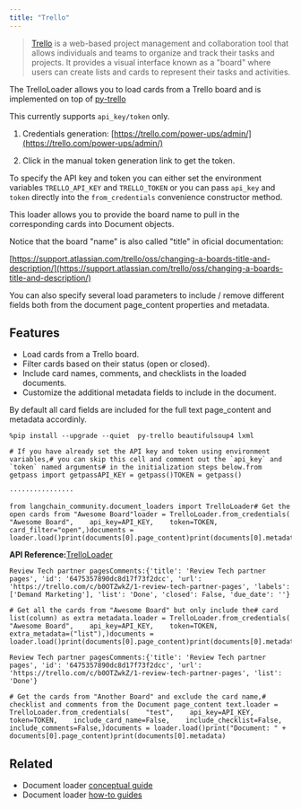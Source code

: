 ```yaml
---
title: "Trello"
---
```


> [Trello](https://www.atlassian.com/software/trello) is a web-based project management and collaboration tool that allows individuals and teams to organize and track their tasks and projects. It provides a visual interface known as a "board" where users can create lists and cards to represent their tasks and activities.

The TrelloLoader allows you to load cards from a Trello board and is implemented on top of [py-trello](https://pypi.org/project/py-trello/)

This currently supports `api_key/token` only.

1. Credentials generation: [https://trello.com/power-ups/admin/](https://trello.com/power-ups/admin/)

2. Click in the manual token generation link to get the token.

To specify the API key and token you can either set the environment variables `TRELLO_API_KEY` and `TRELLO_TOKEN` or you can pass `api_key` and `token` directly into the `from_credentials` convenience constructor method.

This loader allows you to provide the board name to pull in the corresponding cards into Document objects.

Notice that the board "name" is also called "title" in oficial documentation:

[https://support.atlassian.com/trello/oss/changing-a-boards-title-and-description/](https://support.atlassian.com/trello/oss/changing-a-boards-title-and-description/)

You can also specify several load parameters to include / remove different fields both from the document page\_content properties and metadata.

## Features

* Load cards from a Trello board.
* Filter cards based on their status (open or closed).
* Include card names, comments, and checklists in the loaded documents.
* Customize the additional metadata fields to include in the document.

By default all card fields are included for the full text page\_content and metadata accordinly.

```
%pip install --upgrade --quiet  py-trello beautifulsoup4 lxml
```

```
# If you have already set the API key and token using environment variables,# you can skip this cell and comment out the `api_key` and `token` named arguments# in the initialization steps below.from getpass import getpassAPI_KEY = getpass()TOKEN = getpass()
```

```
················
```

```
from langchain_community.document_loaders import TrelloLoader# Get the open cards from "Awesome Board"loader = TrelloLoader.from_credentials(    "Awesome Board",    api_key=API_KEY,    token=TOKEN,    card_filter="open",)documents = loader.load()print(documents[0].page_content)print(documents[0].metadata)
```

**API Reference:**[TrelloLoader](https://python.langchain.com/api_reference/community/document_loaders/langchain_community.document_loaders.trello.TrelloLoader.html)

```
Review Tech partner pagesComments:{'title': 'Review Tech partner pages', 'id': '6475357890dc8d17f73f2dcc', 'url': 'https://trello.com/c/b0OTZwkZ/1-review-tech-partner-pages', 'labels': ['Demand Marketing'], 'list': 'Done', 'closed': False, 'due_date': ''}
```

```
# Get all the cards from "Awesome Board" but only include the# card list(column) as extra metadata.loader = TrelloLoader.from_credentials(    "Awesome Board",    api_key=API_KEY,    token=TOKEN,    extra_metadata=("list"),)documents = loader.load()print(documents[0].page_content)print(documents[0].metadata)
```

```
Review Tech partner pagesComments:{'title': 'Review Tech partner pages', 'id': '6475357890dc8d17f73f2dcc', 'url': 'https://trello.com/c/b0OTZwkZ/1-review-tech-partner-pages', 'list': 'Done'}
```

```
# Get the cards from "Another Board" and exclude the card name,# checklist and comments from the Document page_content text.loader = TrelloLoader.from_credentials(    "test",    api_key=API_KEY,    token=TOKEN,    include_card_name=False,    include_checklist=False,    include_comments=False,)documents = loader.load()print("Document: " + documents[0].page_content)print(documents[0].metadata)
```

## Related

* Document loader [conceptual guide](/src/oss/concepts/document_loaders)
* Document loader [how-to guides](/src/oss/how_to/#document-loaders)
